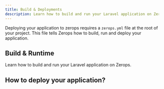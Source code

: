 ```yaml
---
title: Build & Deployments
description: Learn how to build and run your Laravel application on Zerops.
---
```


Deploying your application to zerops requires a `zerops.yml` file at the root of your project. This file tells Zerops how to build, run and deploy your application.

## Build & Runtime

Learn how to build and run your Laravel application on Zerops.


## How to deploy your application?
